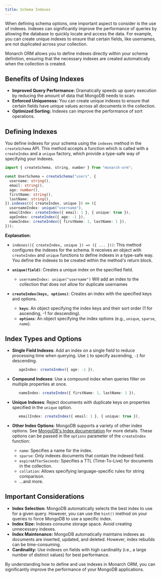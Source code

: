 ```yaml
---
title: Schema Indexes
---
```


When defining schema options, one important aspect to consider is the use of indexes. 
Indexes can significantly improve the performance of queries by allowing the database to quickly locate and access the data.
For example, you can create unique indexes to ensure that certain fields, like usernames, are not duplicated across your collection. 

Monarch ORM allows you to define indexes directly within your schema definition, ensuring that the necessary indexes are created automatically when the collection is created.

## Benefits of Using Indexes

*   **Improved Query Performance:** Dramatically speeds up query execution by reducing the amount of data that MongoDB needs to scan.
*   **Enforced Uniqueness:**  You can create unique indexes to ensure that certain fields have unique values across all documents in the collection.
*   **Optimized Sorting:** Indexes can improve the performance of sort operations.

## Defining Indexes

You define indexes for your schema using the `indexes` method in the `createSchema` API. This method accepts a function which is called with a `createIndex` and a `unique` factory, which provide a type-safe way of specifying your indexes.

```typescript
import { createSchema, string, number } from "monarch-orm";

const UserSchema = createSchema("users", {
  username: string(),
  email: string(),
  age: number(),
  firstName: string(),
  lastName: string(),
}).indexes(({ createIndex, unique }) => ({
  usernameIndex: unique("username"),
  emailIndex: createIndex({ email: 1 }, { unique: true }),
  ageIndex: createIndex({ age: -1 }),
  nameIndex: createIndex({ firstName: 1, lastName: 1 }),
}));
```

**Explanation:**

*   `indexes(({ createIndex, unique }) => ({ ... }))`:  This method configures the indexes for the schema.  It receives an object with `createIndex` and `unique` functions to define indexes in a type-safe way.  You define the indexes to be created within the method's return block.

*   **`unique(field)`**: Creates a unique index on the specified field.
    *    `usernameIndex: unique("username")` Will add an index to the collection that does not allow for duplicate usernames

*   **`createIndex(keys, options)`**: Creates an index with the specified keys and options.
    *   **`keys`**: An object specifying the index keys and their sort order (1 for ascending, -1 for descending).
    *   **`options`**: An object specifying the index options (e.g., `unique`, `sparse`, `name`).

## Index Types and Options

*   **Single Field Indexes**: Add an index on a single field to reduce processing time when querying. Use `1` to specify ascending, `-1` for descending.
    ```typescript
       ageIndex: createIndex({ age: -1 }),
    ```
*   **Compound Indexes**: Use a compound index when queries filter on multiple properties at once.
    ```typescript
       nameIndex: createIndex({ firstName: 1, lastName: 1 }),
    ```

*   **Unique Indexes**: Reject documents with duplicate keys on properties specified in the `unique` option.
    ```typescript
       emailIndex: createIndex({ email: 1 }, { unique: true }),
    ```

*   **Other Index Options**: MongoDB supports a variety of other index options. See [MongoDB's Index documentation](https://www.mongodb.com/docs/manual/indexes/) for more details. These options can be passed in the `options` parameter of the `createIndex` function:
    *   `name`: Specifies a name for the index.
    *   `sparse`: Only indexes documents that contain the indexed field.
    *   `expireAfterSeconds`: Specifies a TTL (Time-To-Live) for documents in the collection.
    *   `collation`: Allows specifying language-specific rules for string comparison.
    *    ...and more.

## Important Considerations

*   **Index Selection:** MongoDB automatically selects the best index to use for a given query. However, you can use the `hint()` method on your queries to force MongoDB to use a specific index.
*   **Index Size:** Indexes consume storage space. Avoid creating unnecessary indexes.
*   **Index Maintenance:** MongoDB automatically maintains indexes as documents are inserted, updated, and deleted. However, index rebuilds can be time-consuming.
*   **Cardinality:** Use indexes on fields with high cardinality (i.e., a large number of distinct values) for best performance.

By understanding how to define and use indexes in Monarch ORM, you can significantly improve the performance of your MongoDB applications.
